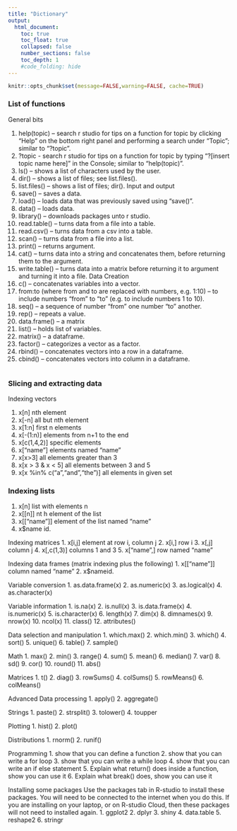 ```yaml
---
title: "Dictionary"
output:
  html_document:
    toc: true
    toc_float: true
    collapsed: false
    number_sections: false
    toc_depth: 1
    #code_folding: hide
---
```


```r
knitr::opts_chunk$set(message=FALSE,warning=FALSE, cache=TRUE)
```

### List of functions
General bits

1.	help(topic) – search r studio for tips on a function for topic by clicking “Help” on the bottom right panel and performing a search under “Topic”; similar to “?topic”.
2.	?topic - search r studio for tips on a function for topic by typing “?[insert topic name here]” in the Console; similar to “help(topic)”.
3.	ls() – shows a list of characters used by the user.
4.	dir() – shows a list of files; see list.files().
5.	list.files() – shows a list of files; dir().
Input and output
1.	save() – saves a data.
2.	load() – loads data that was previously saved using “save()”.
3.	data() – loads data.
4.	library() – downloads packages unto r studio.
5.	read.table() – turns data from a file into a table.
6.	read.csv() – turns data from a csv into a table.
7.	scan() – turns data from a file into a list.
8.	print() – returns argument.
9.	cat() – turns data into a string and concatenates them, before returning them to the argument.
10.	write.table() – turns data into a matrix before returning it to argument and turning it into a file.
Data Creation
1.	c() – concatenates variables into a vector.
2.	from:to (where from and to are replaced with numbers, e.g. 1:10) – to include numbers “from” to “to” (e.g. to include numbers 1 to 10).
3.	seq() – a sequence of number “from” one number “to” another.
4.	rep() – repeats a value.
5.	data.frame() – a matrix
6.	list() – holds list of variables.
7.	matrix() – a dataframe.
8.	factor() – categorizes a vector as a factor.
9.	rbind() – concatenates vectors into a row in a dataframe.
10.	cbind() – concatenates vectors into column in a dataframe.

```r

```
### Slicing and extracting data
Indexing vectors

1.	x[n] nth element
2.	x[-n] all but nth element
3.	x[1:n] first n elements
4.	x[-(1:n)] elements from n+1 to the end
5.	x[c(1,4,2)] specific elements
6.	x[“name”] elements named “name”
7.	x[x>3] all elements greater than 3
8.	x[x > 3 & x < 5] all elements between 3 and 5
9.	x[x %in% c(“a”,“and”,“the”)] all elements in given set

### Indexing lists
1.	x[n] list with elements n
2.	x[[n]] nt h element of the list
3.	x[[“name”]] element of the list named “name”
4.	x$name id.

Indexing matrices
1.	x[i,j] element at row i, column j
2.	x[i,] row i
3.	x[,j] column j
4.	x[,c(1,3)] columns 1 and 3
5.	x[“name”,] row named “name”

Indexing data frames (matrix indexing plus the following)
1.	x[[“name”]] column named “name”
2.	x$nameid.

Variable conversion
1.	as.data.frame(x)
2.	as.numeric(x)
3.	as.logical(x)
4.	as.character(x)

Variable information
1.	is.na(x)
2.	is.null(x)
3.	is.data.frame(x)
4.	is.numeric(x)
5.	is.character(x)
6.	length(x)
7.	dim(x)
8.	dimnames(x)
9.	nrow(x)
10.	ncol(x)
11.	class()
12.	attributes()

Data selection and manipulation
1.	which.max()
2.	which.min()
3.	which()
4.	sort()
5.	unique()
6.	table()
7.	sample()

Math
1.	max()
2.	min()
3.	range()
4.	sum()
5.	mean()
6.	median()
7.	var()
8.	sd()
9.	cor()
10.	round()
11.	abs()

Matrices
1.	t()
2.	diag()
3.	rowSums()
4.	colSums()
5.	rowMeans()
6.	colMeans()

Advanced Data processing
1.	apply()
2.	aggregate()

Strings
1.	paste()
2.	strsplit()
3.	tolower()
4.	toupper

Plotting
1.	hist()
2.	plot()

Distributions
1.	rnorm()
2.	runif()

Programming
1.	show that you can define a function
2.	show that you can write a for loop
3.	show that you can write a while loop
4.	show that you can write an if else statement
5.	Explain what return() does inside a function, show you can use it
6.	Explain what break() does, show you can use it

Installing some packages
Use the packages tab in R-studio to install these packages. You will need to be connected to the internet when you do this. If you are installing on your laptop, or on R-studio Cloud, then these packages will not need to installed again.
1.	ggplot2
2.	dplyr
3.	shiny
4.	data.table
5.	reshape2
6.	stringr

